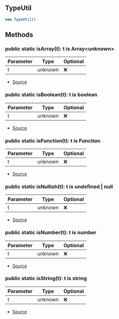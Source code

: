 ## TypeUtil


```typescript
new TypeUtil()
```




## Methods
### public static isArray(t): t is Array\<unknown>
| Parameter | Type | Optional |
| ----------- | ----------- | ----------- |
| t | unknown | ❌ |


- [Source](https://github.com/Androz2091/discord-player/blob/5a3437b/packages/discord-player/src/utils/TypeUtil.ts#L27)
### public static isBoolean(t): t is boolean
| Parameter | Type | Optional |
| ----------- | ----------- | ----------- |
| t | unknown | ❌ |


- [Source](https://github.com/Androz2091/discord-player/blob/5a3437b/packages/discord-player/src/utils/TypeUtil.ts#L19)
### public static isFunction(t): t is Function
| Parameter | Type | Optional |
| ----------- | ----------- | ----------- |
| t | unknown | ❌ |


- [Source](https://github.com/Androz2091/discord-player/blob/5a3437b/packages/discord-player/src/utils/TypeUtil.ts#L7)
### public static isNullish(t): t is undefined \| null
| Parameter | Type | Optional |
| ----------- | ----------- | ----------- |
| t | unknown | ❌ |


- [Source](https://github.com/Androz2091/discord-player/blob/5a3437b/packages/discord-player/src/utils/TypeUtil.ts#L23)
### public static isNumber(t): t is number
| Parameter | Type | Optional |
| ----------- | ----------- | ----------- |
| t | unknown | ❌ |


- [Source](https://github.com/Androz2091/discord-player/blob/5a3437b/packages/discord-player/src/utils/TypeUtil.ts#L11)
### public static isString(t): t is string
| Parameter | Type | Optional |
| ----------- | ----------- | ----------- |
| t | unknown | ❌ |


- [Source](https://github.com/Androz2091/discord-player/blob/5a3437b/packages/discord-player/src/utils/TypeUtil.ts#L15)